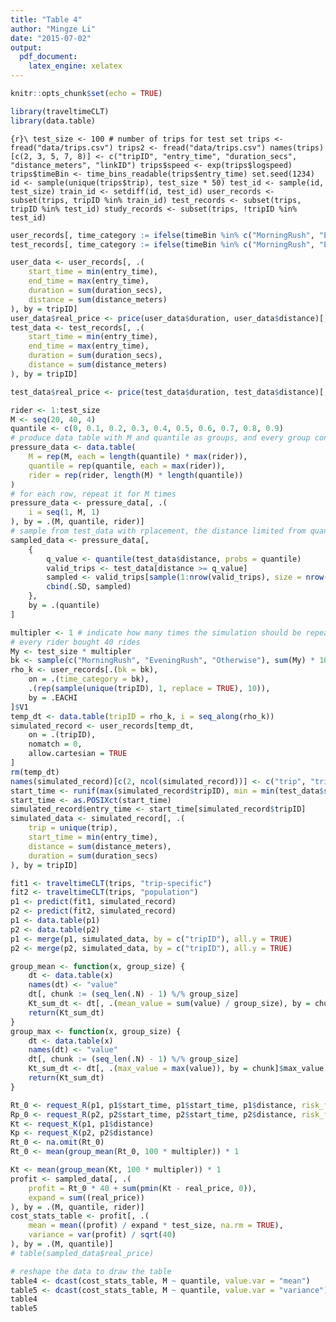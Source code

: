 ```yaml
---
title: "Table 4"
author: "Mingze Li"
date: "2015-07-02"
output:
  pdf_document:
    latex_engine: xelatex
---
```

```r
knitr::opts_chunk$set(echo = TRUE)
```
```r
library(traveltimeCLT)
library(data.table)
```

```{r}\
test_size <- 100 # number of trips for test set
trips <- fread("data/trips.csv")
trips2 <- fread("data/trips.csv")
names(trips)[c(2, 3, 5, 7, 8)] <- c("tripID", "entry_time", "duration_secs", "distance_meters", "linkID")
trips$speed <- exp(trips$logspeed)
trips$timeBin <- time_bins_readable(trips$entry_time)
set.seed(1234)
id <- sample(unique(trips$trip), test_size * 50)
test_id <- sample(id, test_size)
train_id <- setdiff(id, test_id)
user_records <- subset(trips, tripID %in% train_id)
test_records <- subset(trips, tripID %in% test_id)
study_records <- subset(trips, !tripID %in% test_id)
```

```r
user_records[, time_category := ifelse(timeBin %in% c("MorningRush", "EveningRush"), timeBin, "Otherwise")]
test_records[, time_category := ifelse(timeBin %in% c("MorningRush", "EveningRush"), timeBin, "Otherwise")]

user_data <- user_records[, .(
    start_time = min(entry_time),
    end_time = max(entry_time),
    duration = sum(duration_secs),
    distance = sum(distance_meters)
), by = tripID]
user_data$real_price <- price(user_data$duration, user_data$distance)[, 1]
test_data <- test_records[, .(
    start_time = min(entry_time),
    end_time = max(entry_time),
    duration = sum(duration_secs),
    distance = sum(distance_meters)
), by = tripID]

test_data$real_price <- price(test_data$duration, test_data$distance)[, 1]
```
```r
rider <- 1:test_size
M <- seq(20, 40, 4)
quantile <- c(0, 0.1, 0.2, 0.3, 0.4, 0.5, 0.6, 0.7, 0.8, 0.9)
# produce data table with M and quantile as groups, and every group contains all riders
pressure_data <- data.table(
    M = rep(M, each = length(quantile) * max(rider)),
    quantile = rep(quantile, each = max(rider)),
    rider = rep(rider, length(M) * length(quantile))
)
# for each row, repeat it for M times
pressure_data <- pressure_data[, .(
    i = seq(1, M, 1)
), by = .(M, quantile, rider)]
# sample from test_data with rplacement, the distance limited from quantile to 1.
sampled_data <- pressure_data[,
    {
        q_value <- quantile(test_data$distance, probs = quantile)
        valid_trips <- test_data[distance >= q_value]
        sampled <- valid_trips[sample(1:nrow(valid_trips), size = nrow(.SD), replace = TRUE)]
        cbind(.SD, sampled)
    },
    by = .(quantile)
]
```

```r
multipler <- 1 # indicate how many times the simulation should be repeated
# every rider bought 40 rides
My <- test_size * multipler
bk <- sample(c("MorningRush", "EveningRush", "Otherwise"), sum(My) * 10, replace = TRUE)
rho_k <- user_records[.(bk = bk),
    on = .(time_category = bk),
    .(rep(sample(unique(tripID), 1, replace = TRUE), 10)),
    by = .EACHI
]$V1
temp_dt <- data.table(tripID = rho_k, i = seq_along(rho_k))
simulated_record <- user_records[temp_dt,
    on = .(tripID),
    nomatch = 0,
    allow.cartesian = TRUE
]
rm(temp_dt)
names(simulated_record)[c(2, ncol(simulated_record))] <- c("trip", "tripID")
start_time <- runif(max(simulated_record$tripID), min = min(test_data$start_time), max = max(test_data$start_time))
start_time <- as.POSIXct(start_time)
simulated_record$entry_time <- start_time[simulated_record$tripID]
simulated_data <- simulated_record[, .(
    trip = unique(trip),
    start_time = min(entry_time),
    distance = sum(distance_meters),
    duration = sum(duration_secs)
), by = tripID]
```


```r
fit1 <- traveltimeCLT(trips, "trip-specific")
fit2 <- traveltimeCLT(trips, "population")
p1 <- predict(fit1, simulated_record)
p2 <- predict(fit2, simulated_record)
p1 <- data.table(p1)
p2 <- data.table(p2)
p1 <- merge(p1, simulated_data, by = c("tripID"), all.y = TRUE)
p2 <- merge(p2, simulated_data, by = c("tripID"), all.y = TRUE)
```

```r
group_mean <- function(x, group_size) {
    dt <- data.table(x)
    names(dt) <- "value"
    dt[, chunk := (seq_len(.N) - 1) %/% group_size]
    Kt_sum_dt <- dt[, .(mean_value = sum(value) / group_size), by = chunk]$mean_value
    return(Kt_sum_dt)
}
group_max <- function(x, group_size) {
    dt <- data.table(x)
    names(dt) <- "value"
    dt[, chunk := (seq_len(.N) - 1) %/% group_size]
    Kt_sum_dt <- dt[, .(max_value = max(value)), by = chunk]$max_value
    return(Kt_sum_dt)
}
```

```r
Rt_0 <- request_R(p1, p1$start_time, p1$start_time, p1$distance, risk_free = 0, zeta = 0)
Rp_0 <- request_R(p2, p2$start_time, p2$start_time, p2$distance, risk_free = 0, zeta = 0)
Kt <- request_K(p1, p1$distance)
Kp <- request_K(p2, p2$distance)
Rt_0 <- na.omit(Rt_0)
Rt_0 <- mean(group_mean(Rt_0, 100 * multipler)) * 1

Kt <- mean(group_mean(Kt, 100 * multipler)) * 1
profit <- sampled_data[, .(
    profit = Rt_0 * 40 + sum(pmin(Kt - real_price, 0)),
    expand = sum((real_price))
), by = .(M, quantile, rider)]
cost_stats_table <- profit[, .(
    mean = mean((profit) / expand * test_size, na.rm = TRUE),
    variance = var(profit) / sqrt(40)
), by = .(M, quantile)]
# table(sampled_data$real_price)
```


```r
# reshape the data to draw the table
table4 <- dcast(cost_stats_table, M ~ quantile, value.var = "mean")
table5 <- dcast(cost_stats_table, M ~ quantile, value.var = "variance")
table4
table5
```